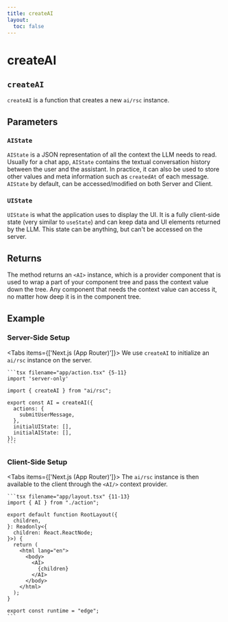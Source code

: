```yaml
---
title: createAI
layout:
  toc: false
---
```



# createAI

## `createAI`

`createAI` is a function that creates a new `ai/rsc` instance.

## Parameters

### `AIState`

`AIState` is a JSON representation of all the context the LLM needs to read. Usually for a chat app, `AIState` contains the textual conversation history between the user and the assistant. In practice, it can also be used to store other values and meta information such as `createdAt` of each message. `AIState` by default, can be accessed/modified on both Server and Client.

### `UIState`

`UIState` is what the application uses to display the UI. It is a fully client-side state (very similar to `useState`) and can keep data and UI elements returned by the LLM. This state can be anything, but can't be accessed on the server.

## Returns

The method returns an `<AI>` instance, which is a provider component that is used to wrap a part of your component tree and pass the context value down the tree. Any component that needs the context value can access it, no matter how deep it is in the component tree.

## Example

### Server-Side Setup

<Tabs items={['Next.js (App Router)']}>
  <Tab>
    We use `createAI` to initialize an `ai/rsc` instance on the server.

    ```tsx filename="app/action.tsx" {5-11}
    import 'server-only'

    import { createAI } from "ai/rsc";

    export const AI = createAI({
      actions: {
        submitUserMessage,
      },
      initialUIState: [],
      initialAIState: [],
    });
    ```

  </Tab>
</Tabs>

### Client-Side Setup

<Tabs items={['Next.js (App Router)']}>
  <Tab>
    The `ai/rsc` instance is then available to the client through the `<AI/>` context provider.

    ```tsx filename="app/layout.tsx" {11-13}
    import { AI } from "./action";

    export default function RootLayout({
      children,
    }: Readonly<{
      children: React.ReactNode;
    }>) {
      return (
        <html lang="en">
          <body>
            <AI>
              {children}
            </AI>
          </body>
        </html>
      );
    }

    export const runtime = "edge";
    ```

  </Tab>
</Tabs>
